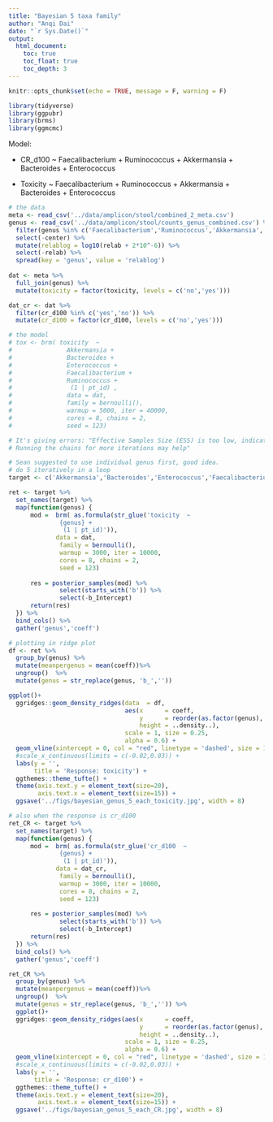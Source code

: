 ```yaml
---
title: "Bayesian 5 taxa family"
author: "Anqi Dai"
date: "`r Sys.Date()`"
output:
  html_document:
    toc: true
    toc_float: true
    toc_depth: 3 
---
```


```r
knitr::opts_chunk$set(echo = TRUE, message = F, warning = F)
```

```r
library(tidyverse)
library(ggpubr)
library(brms)   
library(ggmcmc)
```

Model:

- CR_d100 ~ Faecalibacterium + Ruminococcus + Akkermansia + Bacteroides + Enterococcus

- Toxicity ~ Faecalibacterium + Ruminococcus + Akkermansia + Bacteroides + Enterococcus

```r
# the data
meta <- read_csv('../data/amplicon/stool/combined_2_meta.csv')
genus <- read_csv('../data/amplicon/stool/counts_genus_combined.csv') %>% 
  filter(genus %in% c('Faecalibacterium','Ruminococcus','Akkermansia','Bacteroides','Enterococcus')) %>% 
  select(-center) %>% 
  mutate(relablog = log10(relab + 2*10^-6)) %>% 
  select(-relab) %>% 
  spread(key = 'genus', value = 'relablog') 
     
dat <- meta %>% 
  full_join(genus) %>% 
  mutate(toxicity = factor(toxicity, levels = c('no','yes')))

dat_cr <- dat %>% 
  filter(cr_d100 %in% c('yes','no')) %>% 
  mutate(cr_d100 = factor(cr_d100, levels = c('no','yes')))
```

```r
# the model 
# tox <- brm( toxicity  ~ 
#               Akkermansia +
#               Bacteroides +
#               Enterococcus +
#               Faecalibacterium +
#               Ruminococcus +
#                (1 | pt_id) ,  
#               data = dat, 
#               family = bernoulli(), 
#               warmup = 5000, iter = 40000, 
#               cores = 8, chains = 2, 
#               seed = 123)  

# It's giving errors: "Effective Samples Size (ESS) is too low, indicating posterior means and medians may be unreliable.
# Running the chains for more iterations may help"
```

```r
# Sean suggested to use individual genus first, good idea. 
# do 5 iteratively in a loop
target <- c('Akkermansia','Bacteroides','Enterococcus','Faecalibacterium','Ruminococcus')

ret <- target %>% 
  set_names(target) %>% 
  map(function(genus) {
      mod =  brm( as.formula(str_glue('toxicity  ~ 
              {genus} +
               (1 | pt_id)')),  
             data = dat, 
              family = bernoulli(), 
              warmup = 3000, iter = 10000, 
              cores = 8, chains = 2, 
              seed = 123) 
      
      res = posterior_samples(mod) %>% 
              select(starts_with('b')) %>% 
              select(-b_Intercept)
      return(res)
  }) %>%  
  bind_cols() %>% 
  gather('genus','coeff')
```

```r
# plotting in ridge plot
df <- ret %>% 
  group_by(genus) %>% 
  mutate(meanpergenus = mean(coeff))%>%
  ungroup()  %>% 
  mutate(genus = str_replace(genus, 'b_',''))

ggplot()+
  ggridges::geom_density_ridges(data  = df, 
                                aes(x      = coeff,
                                    y      = reorder(as.factor(genus), meanpergenus),
                                    height = ..density..),
                                scale = 1, size = 0.25,
                                alpha = 0.6) +
  geom_vline(xintercept = 0, col = "red", linetype = 'dashed', size = 1) +
  #scale_x_continuous(limits = c(-0.02,0.03)) +
  labs(y = '',
       title = 'Response: toxicity') +
  ggthemes::theme_tufte() +
  theme(axis.text.y = element_text(size=20),
        axis.text.x = element_text(size=15)) +
  ggsave('../figs/bayesian_genus_5_each_toxicity.jpg', width = 8)    
```

```r
# also when the response is cr_d100
ret_CR <- target %>% 
  set_names(target) %>% 
  map(function(genus) {
      mod =  brm( as.formula(str_glue('cr_d100  ~ 
              {genus} +
               (1 | pt_id)')),  
             data = dat_cr, 
              family = bernoulli(), 
              warmup = 3000, iter = 10000, 
              cores = 8, chains = 2, 
              seed = 123) 
      
      res = posterior_samples(mod) %>% 
              select(starts_with('b')) %>% 
              select(-b_Intercept)
      return(res)
  }) %>%  
  bind_cols() %>% 
  gather('genus','coeff')
```
```r
ret_CR %>% 
  group_by(genus) %>% 
  mutate(meanpergenus = mean(coeff))%>%
  ungroup()  %>% 
  mutate(genus = str_replace(genus, 'b_','')) %>% 
  ggplot()+
  ggridges::geom_density_ridges(aes(x      = coeff,
                                    y      = reorder(as.factor(genus), meanpergenus),
                                    height = ..density..),
                                scale = 1, size = 0.25,
                                alpha = 0.6) +
  geom_vline(xintercept = 0, col = "red", linetype = 'dashed', size = 1) +
  #scale_x_continuous(limits = c(-0.02,0.03)) +
  labs(y = '',
       title = 'Response: cr_d100') +
  ggthemes::theme_tufte() +
  theme(axis.text.y = element_text(size=20),
        axis.text.x = element_text(size=15)) +
  ggsave('../figs/bayesian_genus_5_each_CR.jpg', width = 8)   
```